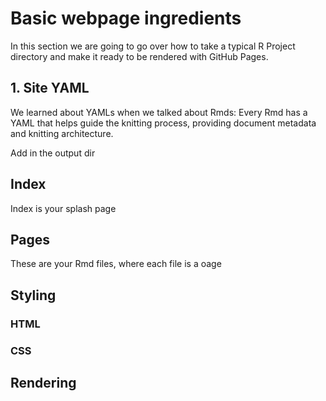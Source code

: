 # Basic webpage ingredients

In this section we are going to go over how to take a typical R Project directory and make it ready to be rendered with GitHub Pages. 

## 1. Site YAML

We learned about YAMLs when we talked about Rmds: Every Rmd has a YAML that helps guide the knitting process, providing document metadata and knitting architecture. 

Add in the output dir

## Index

Index is your splash page

## Pages

These are your Rmd files, where each file is a oage

## Styling

### HTML

### CSS

## Rendering